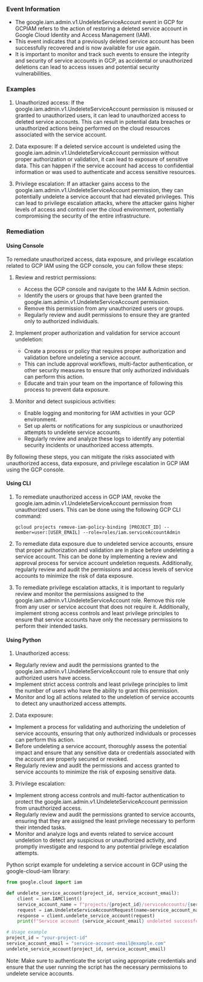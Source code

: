 
### Event Information

- The google.iam.admin.v1.UndeleteServiceAccount event in GCP for GCPIAM refers to the action of restoring a deleted service account in Google Cloud Identity and Access Management (IAM).
- This event indicates that a previously deleted service account has been successfully recovered and is now available for use again.
- It is important to monitor and track such events to ensure the integrity and security of service accounts in GCP, as accidental or unauthorized deletions can lead to access issues and potential security vulnerabilities.


### Examples

1. Unauthorized access: If the google.iam.admin.v1.UndeleteServiceAccount permission is misused or granted to unauthorized users, it can lead to unauthorized access to deleted service accounts. This can result in potential data breaches or unauthorized actions being performed on the cloud resources associated with the service account.

2. Data exposure: If a deleted service account is undeleted using the google.iam.admin.v1.UndeleteServiceAccount permission without proper authorization or validation, it can lead to exposure of sensitive data. This can happen if the service account had access to confidential information or was used to authenticate and access sensitive resources.

3. Privilege escalation: If an attacker gains access to the google.iam.admin.v1.UndeleteServiceAccount permission, they can potentially undelete a service account that had elevated privileges. This can lead to privilege escalation attacks, where the attacker gains higher levels of access and control over the cloud environment, potentially compromising the security of the entire infrastructure.

### Remediation

#### Using Console

To remediate unauthorized access, data exposure, and privilege escalation related to GCP IAM using the GCP console, you can follow these steps:

1. Review and restrict permissions: 
   - Access the GCP console and navigate to the IAM & Admin section.
   - Identify the users or groups that have been granted the google.iam.admin.v1.UndeleteServiceAccount permission.
   - Remove this permission from any unauthorized users or groups.
   - Regularly review and audit permissions to ensure they are granted only to authorized individuals.

2. Implement proper authorization and validation for service account undeletion:
   - Create a process or policy that requires proper authorization and validation before undeleting a service account.
   - This can include approval workflows, multi-factor authentication, or other security measures to ensure that only authorized individuals can perform this action.
   - Educate and train your team on the importance of following this process to prevent data exposure.

3. Monitor and detect suspicious activities:
   - Enable logging and monitoring for IAM activities in your GCP environment.
   - Set up alerts or notifications for any suspicious or unauthorized attempts to undelete service accounts.
   - Regularly review and analyze these logs to identify any potential security incidents or unauthorized access attempts.

By following these steps, you can mitigate the risks associated with unauthorized access, data exposure, and privilege escalation in GCP IAM using the GCP console.

#### Using CLI

1. To remediate unauthorized access in GCP IAM, revoke the google.iam.admin.v1.UndeleteServiceAccount permission from unauthorized users. This can be done using the following GCP CLI command:
   ```
   gcloud projects remove-iam-policy-binding [PROJECT_ID] --member=user:[USER_EMAIL] --role=roles/iam.serviceAccountAdmin
   ```

2. To remediate data exposure due to undeleted service accounts, ensure that proper authorization and validation are in place before undeleting a service account. This can be done by implementing a review and approval process for service account undeletion requests. Additionally, regularly review and audit the permissions and access levels of service accounts to minimize the risk of data exposure.

3. To remediate privilege escalation attacks, it is important to regularly review and monitor the permissions assigned to the google.iam.admin.v1.UndeleteServiceAccount role. Remove this role from any user or service account that does not require it. Additionally, implement strong access controls and least privilege principles to ensure that service accounts have only the necessary permissions to perform their intended tasks.

#### Using Python

1. Unauthorized access:
- Regularly review and audit the permissions granted to the google.iam.admin.v1.UndeleteServiceAccount role to ensure that only authorized users have access.
- Implement strict access controls and least privilege principles to limit the number of users who have the ability to grant this permission.
- Monitor and log all actions related to the undeletion of service accounts to detect any unauthorized access attempts.

2. Data exposure:
- Implement a process for validating and authorizing the undeletion of service accounts, ensuring that only authorized individuals or processes can perform this action.
- Before undeleting a service account, thoroughly assess the potential impact and ensure that any sensitive data or credentials associated with the account are properly secured or revoked.
- Regularly review and audit the permissions and access granted to service accounts to minimize the risk of exposing sensitive data.

3. Privilege escalation:
- Implement strong access controls and multi-factor authentication to protect the google.iam.admin.v1.UndeleteServiceAccount permission from unauthorized access.
- Regularly review and audit the permissions granted to service accounts, ensuring that they are assigned the least privilege necessary to perform their intended tasks.
- Monitor and analyze logs and events related to service account undeletion to detect any suspicious or unauthorized activity, and promptly investigate and respond to any potential privilege escalation attempts.

Python script example for undeleting a service account in GCP using the google-cloud-iam library:

```python
from google.cloud import iam

def undelete_service_account(project_id, service_account_email):
    client = iam.IAMClient()
    service_account_name = f"projects/{project_id}/serviceAccounts/{service_account_email}"
    request = iam.UndeleteServiceAccountRequest(name=service_account_name)
    response = client.undelete_service_account(request)
    print(f"Service account {service_account_email} undeleted successfully.")

# Usage example
project_id = "your-project-id"
service_account_email = "service-account-email@example.com"
undelete_service_account(project_id, service_account_email)
```

Note: Make sure to authenticate the script using appropriate credentials and ensure that the user running the script has the necessary permissions to undelete service accounts.


